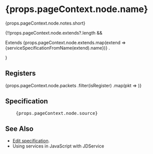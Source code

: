 
<h1>{props.pageContext.node.name}
    <span style={{ marginLeft: "1rem" }}><Chip size="small" label={`id 0x${props.pageContext.node.classIdentifier.toString(16)}`} /></span>
</h1>
<p>{props.pageContext.node.notes.short}</p>
<Fragment>
{!!props.pageContext.node.extends?.length && 
    <p>
        <span>Extends </span>
    {props.pageContext.node.extends.map(extend => <Link to={`/services/${extend}`}>{serviceSpecificationFromName(extend).name}</Link>)}
    .
    </p>}
</Fragment>

## Registers

<Fragment>
    {props.pageContext.node.packets
        .filter(isRegister)
        .map(pkt => <PacketSpecification serviceClass={props.pageContext.node.classIdentifier} registerAddress={pkt.identifier} />)}
</Fragment>

## Specification

<pre>
    {props.pageContext.node.source}
</pre>

## See Also

<ul>
    <li><a href={`https://github.com/microsoft/jacdac/tree/master/services/${props.pageContext.node.shortId}.md`}>Edit specification</a>.</li>
    <li>Using services in JavaScript with <Link to={`/clients/web/dom/service`}>JDService</Link></li>
</ul>

